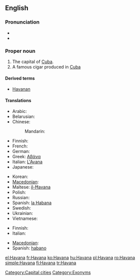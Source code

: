 {{wikipedia}}
==English==

===Pronunciation===
* {{IPA|/həˈvænə/}}
* {{rhymes|ænə}}

===Proper noun===
{{en-proper noun}}

# The capital of [[Cuba]].
# A famous cigar produced in [[Cuba]]

====Derived terms====
* [[Havanan]]

====Translations====
{{trans-top|capital}}
* Arabic: {{t|ar|هافانا|f|tr=hafaanaa, havaanaa|sc=Arab}}
* Belarusian: {{t|be|Гавана|f|tr=Havána|sc=Cyrl|xs=Belarusian}}
* Chinese:
*: Mandarin: {{t|cmn|哈瓦那|tr=Hāwǎnà|sc=Hani|xs=Mandarin}}
* Finnish: {{t+|fi|Havanna}}
* French: {{t+|fr|La Havane|f}}
* German: {{t+|de|Havanna|f}}
* Greek: [[Αβάνα]]
* Italian: [[L'Avana]] {{f}}
* Japanese: {{t|ja|ハバナ|tr=Habana|sc=Jpan}}
{{trans-mid}}
* Korean: {{t-|ko|아바나|f|sc=Hang}}
* [[Macedonian]]: {{t|mk|Хавана|f|tr=Havána|sc=Cyrl|xs=Macedonian}}
* Maltese: [[il-Ħavana]]
* Polish: {{t+|pl|Hawana|f}}
* Russian: {{t|ru|Гавана|f|tr=Gavána|sc=Cyrl}}
* Spanish: [[la Habana]] {{f}}
* Swedish: {{t-|sv|Havanna}}
* Ukrainian: {{t|uk|Гавана|f|tr=Havána|sc=Cyrl|xs=Ukrainian}}
* Vietnamese: {{t|vi|La Habana|xs=Vietnamese}}
{{trans-bottom}}

{{trans-top|cigar}}
* Finnish: {{t-|fi|havannalainen}}
* Italian: {{t+|it|avana|m}}
{{trans-mid}}
* [[Macedonian]]: {{t|mk|хаванска пура|f|tr=hávanska púra|sc=Cyrl|xs=Macedonian}}
* Spanish: [[habano]] {{m}}
{{trans-bottom}}

[[Category:Capital cities]]
[[Category:Exonyms]]

[[el:Havana]]
[[fr:Havana]]
[[ko:Havana]]
[[hu:Havana]]
[[pl:Havana]]
[[ro:Havana]]
[[simple:Havana]]
[[fi:Havana]]
[[tr:Havana]]